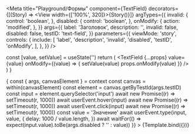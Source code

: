 

<Meta
  title="Playground/Формы"
  component={TextField}
  decorators={[(Story) => <View width={['100%', 320]}>{Story()}</View>]}
  argTypes={{
    invalid: {
      control: 'boolean',
    },
    disabled: {
      control: 'boolean',
    },
    onModify: {
      action: 'modified',
    },
  }}
  args={{
    label: 'Заголовок',
    description: '',
    invalid: false,
    disabled: false,
    testID: 'text-field',
  }}
  parameters={{
    viewMode: 'story',
    controls: {
      include: [
        'label',
        'description',
        'invalid',
        'disabled',
        'testID',
        'onModify',
      ],
    },
  }}
/>

  const [value, setValue] = useState('')
  return (
    <TextField
      {...props}
      value={value}
      onModify={(value) => {
        setValue(value)
        props.onModify(value)
      }}
    />
  )
}

<Canvas>
  <Story
    name="Текстовое поле"
    play={async (context) => {
      const { args, canvasElement } = context
      const canvas = within(canvasElement)
      const element = canvas.getByTestId(args.testID)
      const input = element.querySelector('input')
      await new Promise((r) => setTimeout(r, 1000))
      await userEvent.hover(input)
      await new Promise((r) => setTimeout(r, 1000))
      await userEvent.click(input)
      await new Promise((r) => setTimeout(r, 1000))
      const value = 'Значение'
      await userEvent.type(input, value, {
        delay: 1000 / value.length,
      })
      await waitFor(() => expect(input.value).toBe(args.disabled ? '' : value))
    }}
  >
    {Template.bind({})}
  </Story>
</Canvas>
